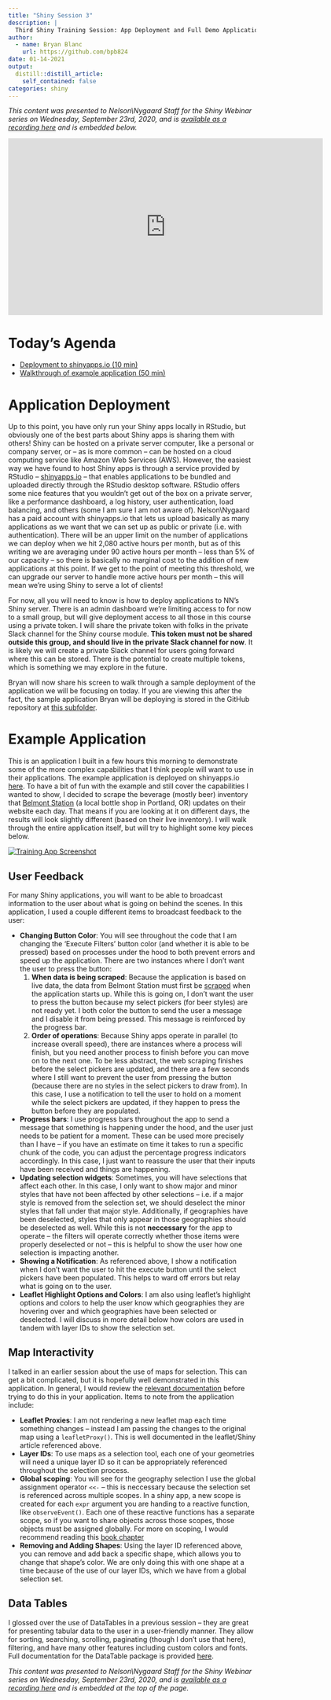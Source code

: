 ```yaml
---
title: "Shiny Session 3"
description: |
  Third Shiny Training Session: App Deployment and Full Demo Application
author:
  - name: Bryan Blanc
    url: https://github.com/bpb824
date: 01-14-2021
output:
  distill::distill_article:
    self_contained: false
categories: shiny
---
```


*This content was presented to Nelson\\Nygaard Staff for the Shiny Webinar series on Wednesday, September 23rd, 2020, and is [available as a recording here](https://web.microsoftstream.com/video/ba8007be-64a2-48a6-afe6-3da50cea5809) and is embedded below.*

<p align="center"><iframe width="640" height="360" src="https://web.microsoftstream.com/embed/video/ba8007be-64a2-48a6-afe6-3da50cea5809?autoplay=false&amp;showinfo=true" allowfullscreen style="border:none;"></iframe></p>

# Today's Agenda
- [Deployment to shinyapps.io (10 min)](#application-deployment)
- [Walkthrough of example application (50 min)](#example-application)

# Application Deployment

Up to this point, you have only run your Shiny apps locally in RStudio, but obviously one of the best parts about Shiny apps is sharing them with others! Shiny can be hosted on a private server computer, like a personal or company server, or -- as is more common -- can be hosted on a cloud computing service like Amazon Web Services (AWS). However, the easiest way we have found to host Shiny apps is through a service provided by RStudio -- [shinyapps.io](https://www.shinyapps.io/) -- that enables applications to be bundled and uploaded directly through the RStudio desktop software. RStudio offers some nice features that you wouldn't get out of the box on a private server, like a performance dashboard, a log history, user authentication, load balancing, and others (some I am sure I am not aware of). Nelson\\Nygaard has a paid account with shinyapps.io that lets us upload basically as many applications as we want that we can set up as public or private (i.e. with authentication). There will be an upper limit on the number of applications we can deploy when we hit 2,080 active hours per month, but as of this writing we are averaging under 90 active hours per month -- less than 5% of our capacity -- so there is basically no marginal cost to the addition of new applications at this point. If we get to the point of meeting this threshold, we can upgrade our server to handle more active hours per month -- this will mean we're using Shiny to serve a lot of clients!

For now, all you will need to know is how to deploy applications to NN's Shiny server. There is an admin dashboard we're limiting access to for now to a small group, but will give deployment access to all those in this course using a private token. I will share the private token with folks in the private Slack channel for the Shiny course module.  __This token must not be shared outside this group, and should live in the private Slack channel for now__. It is likely we will create a private Slack channel for users going forward where this can be stored. There is the potential to create multiple tokens, which is something we may explore in the future. 

Bryan will now share his screen to walk through a sample deployment of the application we will be focusing on today. If you are viewing this after the fact, the sample application Bryan will be deploying is stored in the GitHub repository at [this subfolder](https://github.com/PerkinsAndWill/nn_r_training/tree/master/topics_setup/06_shiny_3/training_app). 

# Example Application

This is an application I built in a few hours this morning to demonstrate some of the more complex capabilities that I think people will want to use in their applications. The example application is deployed on shinyapps.io [here](https://nelsonnygaard.shinyapps.io/training_app/). To have a bit of fun with the example and still cover the capabilities I wanted to show, I decided to scrape the beverage (mostly beer) inventory that [Belmont Station](https://www.belmont-station.com/bottles) (a local bottle shop in Portland, OR) updates on their website each day. That means if you are looking at it on different days, the results will look slightly different (based on their live inventory). I will walk through the entire application itself, but will try to highlight some key pieces below. 

[![Training App Screenshot](graphics/app_capture.png)](https://nelsonnygaard.shinyapps.io/training_app/)

## User Feedback

For many Shiny applications, you will want to be able to broadcast information to the user about what is going on behind the scenes. In this application, I used a couple different items to broadcast feedback to the user:

- **Changing Button Color**: You will see throughout the code that I am changing the 'Execute Filters' button color (and whether it is able to be pressed) based on processes under the hood to both prevent errors and speed up the application. There are two instances where I don't want the user to press the button:
  1. **When data is being scraped**: Because the application is based on live data, the data from Belmont Station must first be [scraped](https://www.r-bloggers.com/2019/04/practical-introduction-to-web-scraping-in-r/) when the application starts up. While this is going on, I don't want the user to press the button because my select pickers (for beer styles) are not ready yet. I both color the button to send the user a message and I disable it from being pressed. This message is reinforced by the progress bar. 
  2.  **Order of operations**: Because Shiny apps operate in parallel (to increase overall speed), there are instances where a process will finish, but you need another process to finish before you can move on to the next one. To be less abstract, the web scraping finishes before the select pickers are updated, and there are a few seconds where I still want to prevent the user from pressing the button (because there are no styles in the select pickers to draw from). In this case, I use a notification to tell the user to hold on a moment while the select pickers are updated, if they happen to press the button before they are populated. 
- **Progress bars**: I use progress bars throughout the app to send a message that something is happening under the hood, and the user just needs to be patient for a moment. These can be used more precisely than I have -- if you have an estimate on time it takes to run a specific chunk of the code, you can adjust the percentage progress indicators accordingly. In this case, I just want to reassure the user that their inputs have been received and things are happening. 
- **Updating selection widgets**: Sometimes, you will have selections that affect each other. In this case, I only want to show major and minor styles that have not been affected by other selections -- i.e. if a major style is removed from the selection set, we should deselect the minor styles that fall under that major style. Additionally, if geographies have been deselected, styles that only appear in those geographies should be deselected as well. While this is not **neccessary** for the app to operate -- the filters will operate correctly whether those items were properly deselected or not -- this is helpful to show the user how one selection is impacting another. 
- **Showing a Notification**: As referenced above, I show a notification when I don't want the user to hit the execute button until the select pickers have been populated. This helps to ward off errors but relay what is going on to the user. 
- **Leaflet Highlight Options and Colors**: I am also using leaflet's highlight options and colors to help the user know which geographies they are hovering over and which geographies have been selected or deselected. I will discuss in more detail below how colors are used in tandem with layer IDs to show the selection set. 

## Map Interactivity

I talked in an earlier session about the use of maps for selection. This can get a bit complicated, but it is hopefully well demonstrated in this application. In general, I would review the [relevant documentation](http://rstudio.github.io/leaflet/shiny.html) before trying to do this in your application. Items to note from the application include:

- **Leaflet Proxies**: I am not rendering a new leaflet map each time something changes -- instead I am passing the changes to the original map using a `leafletProxy()`. This is well documented in the leaflet/Shiny article referenced above. 
- **Layer IDs**: To use maps as a selection tool, each one of your geometries will need a unique layer ID so it can be appropriately referenced throughout the selection process. 
- **Global scoping**: You will see for the geography selection I use the global assignment operator `<<-` -- this is neccessary because the selection set is referenced across multiple scopes. In a shiny app, a new scope is created for each `expr` argument you are handing to a reactive function, like `observeEvent()`. Each one of these reactive functions has a separate scope, so if you want to share objects across those scopes, those objects must be assigned globally. For more on scoping, I would recommend reading this [book chapter](https://bookdown.org/rdpeng/rprogdatascience/scoping-rules-of-r.html)
- **Removing and Adding Shapes**: Using the layer ID referenced above, you can remove and add back a specific shape, which allows you to change that shape's color. We are only doing this with one shape at a time because of the use of our layer IDs, which we have from a global selection set. 

## Data Tables

I glossed over the use of DataTables in a previous session -- they are great for presenting tabular data to the user in a user-friendly manner. They allow for sorting, searching, scrolling, paginating (though I don't use that here), filtering, and have many other features including custom colors and fonts. Full documentation for the DataTable package is provided [here](https://rstudio.github.io/DT/). 

*This content was presented to Nelson\\Nygaard Staff for the Shiny Webinar series on Wednesday, September 23rd, 2020, and is [available as a recording here](https://web.microsoftstream.com/video/ba8007be-64a2-48a6-afe6-3da50cea5809) and is embedded at the top of the page.*
